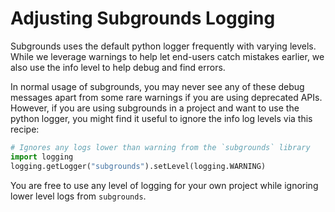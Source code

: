 # Adjusting Subgrounds Logging

Subgrounds uses the default python logger frequently with varying levels. While we leverage warnings to help let end-users catch mistakes earlier, we also use the info level to help debug and find errors.

In normal usage of subgrounds, you may never see any of these debug messages apart from some rare warnings if you are using deprecated APIs. However, if you are using subgrounds in a project and want to use the python logger, you might find it useful to ignore the info log levels via this recipe:

```python copy
# Ignores any logs lower than warning from the `subgrounds` library
import logging
logging.getLogger("subgrounds").setLevel(logging.WARNING)
```

You are free to use any level of logging for your own project while ignoring lower level logs from `subgrounds`.
